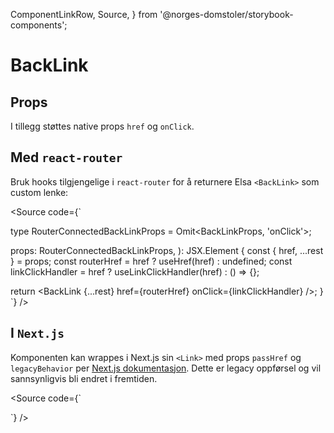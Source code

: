   ComponentLinkRow,
  Source,
} from '@norges-domstoler/storybook-components';

<Meta of={BackLinkStories} />

# BackLink

<ComponentLinkRow
  docsHref="https://design.domstol.no/987b33f71/p/72c4bc-backlink"
  figmaHref="https://www.figma.com/file/ewqSDmkgqDQ5PyOsRp4V5b/DDS-Komponenter?node-id=12825-221439&t=H2ZVa4PDdz4UMfma-0"
  githubHref="https://github.com/domstolene/designsystem/tree/main/packages/components/src/components/BackLink"
  storybookHref="https://domstolene.github.io/designsystem/?path=/story/dds-components-components-backlink--default"
/>

## Props

<Canvas of={BackLinkStories.Default} />
<Controls of={BackLinkStories.Default} />

I tillegg støttes native props `href` og `onClick`.

## Med `react-router`

Bruk hooks tilgjengelige i `react-router` for å returnere Elsa `<BackLink>` som custom lenke:

<Source code={`



type RouterConnectedBackLinkProps = Omit<BackLinkProps, 'onClick'>;

  props: RouterConnectedBackLinkProps,
): JSX.Element {
  const { href, ...rest } = props;
  const routerHref = href ? useHref(href) : undefined;
  const linkClickHandler = href ? useLinkClickHandler(href) : () => {};

return <BackLink {...rest} href={routerHref} onClick={linkClickHandler} />;
}
`} />

## I `Next.js`

Komponenten kan wrappes i Next.js sin `<Link>` med props `passHref` og `legacyBehavior` per [Next.js dokumentasjon](https://nextjs.org/docs/pages/api-reference/components/link#if-the-child-is-a-custom-component-that-wraps-an-a-tag).
Dette er legacy oppførsel og vil sannsynligvis bli endret i fremtiden.

<Source code={`

<Link href={\`../\${sakId}\`} passHref legacyBehavior>
  <BackLink label="Tilbake" />
</Link>
`} />
